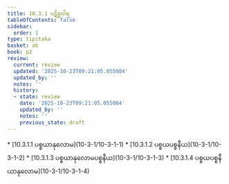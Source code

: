 ```yaml
---
title: 10.3.1 ပဋိစ္စဝါရ
tableOfContents: false
sidebar:
  order: 1
type: tipitaka
basket: ab
book: p2
review:
  current: review
  updated: '2025-10-23T09:21:05.055004'
  updated_by: ''
  notes: ''
  history:
  - state: review
    date: '2025-10-23T09:21:05.055004'
    updated_by: ''
    notes: ''
    previous_state: draft
---
```



<ReviewStatus review={frontmatter.review} showDetails={true} />

<HypothesisAnnotation frontmatter={frontmatter} />

<DynamicBreadcrumb />



<TableOfContents book="p2" section="10.3.1">
* [10.3.1.1 ပစ္စယာနုလောမ](10-3-1/10-3-1-1)
* [10.3.1.2 ပစ္စယပစ္စနီယ](10-3-1/10-3-1-2)
* [10.3.1.3 ပစ္စယာနုလောမပစ္စနီယ](10-3-1/10-3-1-3)
* [10.3.1.4 ပစ္စယပစ္စနီယာနုလောမ](10-3-1/10-3-1-4)
</TableOfContents>